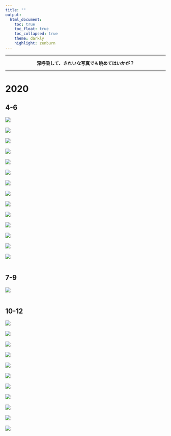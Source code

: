 ```yaml
---
title: ""
output: 
  html_document:
    toc: true
    toc_float: true
    toc_collapsed: true
    theme: darkly
    highlight: zenburn
---
```

---

<p align="center">**深呼吸して、きれいな写真でも眺めてはいかが？**</p>

---

<h1>2020</h1><h2>4-6</h2>![](pics/2020/spring_1.jpg)<br><br>![](pics/2020/spring_2.jpg)<br><br>![](pics/2020/spring_3.jpg)<br><br>![](pics/2020/spring_4.jpg)<br><br>![](pics/2020/spring_5.jpg)<br><br>![](pics/2020/spring_6.jpg)<br><br>![](pics/2020/spring_7.jpg)<br><br>![](pics/2020/spring_8.jpg)<br><br>![](pics/2020/spring_9.jpg)<br><br>![](pics/2020/spring_10.jpg)<br><br>![](pics/2020/spring_11.jpg)<br><br>![](pics/2020/spring_12.jpg)<br><br>![](pics/2020/spring_13.jpg)<br><br>![](pics/2020/spring_14.jpg)<br><br><h2>7-9</h2>![](pics/2020/summer_1.jpg)<br><br><h2>10-12</h2>![](pics/2020/fall_1.jpg)<br><br>![](pics/2020/fall_2.jpg)<br><br>![](pics/2020/fall_3.jpg)<br><br>![](pics/2020/fall_4.jpg)<br><br>![](pics/2020/fall_5.jpg)<br><br>![](pics/2020/fall_6.jpg)<br><br>![](pics/2020/fall_7.jpg)<br><br>![](pics/2020/fall_8.jpg)<br><br>![](pics/2020/fall_9.jpg)<br><br>![](pics/2020/fall_10.jpg)<br><br>![](pics/2020/fall_11.jpg)